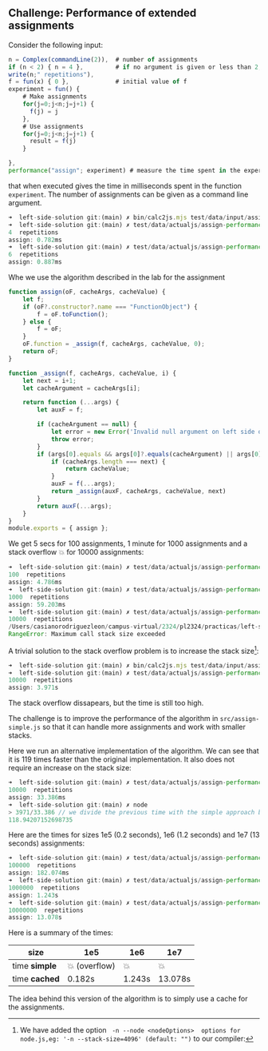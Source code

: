 
## Challenge: Performance of extended assignments

Consider the following input:

```js filename="test/data/input/assign-performance.calc" showLineNumbers copy
n = Complex(commandLine(2)),  # number of assignments
if (n < 2) { n = 4 },         # if no argument is given or less than 2, n = 4
write(n;" repetitions"),
f = fun(x) { 0 },             # initial value of f
experiment = fun() {
    # Make assignments
    for(j=0;j<n;j=j+1) {
      f(j) = j
    },
    # Use assignments
    for(j=0;j<n;j=j+1) {
      result = f(j)
    }

},
performance("assign"; experiment) # measure the time spent in the experiment
```
that  when executed gives the time in milliseconds spent in the function `experiment`. The number of assignments can be given as a command line argument.

```js showLineNumbers
➜  left-side-solution git:(main) ✗ bin/calc2js.mjs test/data/input/assign-performance.calc -o test/data/actualjs/assign-performance.js
➜  left-side-solution git:(main) ✗ test/data/actualjs/assign-performance.js
4  repetitions
assign: 0.782ms
➜  left-side-solution git:(main) ✗ test/data/actualjs/assign-performance.js 6
6  repetitions
assign: 0.887ms
```

Whe we use the algorithm described in the lab for the assignment 

```js filename="src/assign-simple.js" showLineNumbers copy
function assign(oF, cacheArgs, cacheValue) {
    let f;
    if (oF?.constructor?.name === "FunctionObject") {
        f = oF.toFunction();
    } else {
        f = oF;
    }
    oF.function = _assign(f, cacheArgs, cacheValue, 0);
    return oF;    
}

function _assign(f, cacheArgs, cacheValue, i) {
    let next = i+1;
    let cacheArgument = cacheArgs[i];

    return function (...args) {
        let auxF = f;

        if (cacheArgument == null) {
            let error = new Error('Invalid null argument on left side of assignment');
            throw error;
        }
        if (args[0].equals && args[0]?.equals(cacheArgument) || args[0] == cacheArgument) {  
            if (cacheArgs.length === next) {
                return cacheValue;
            }
            auxF = f(...args);
            return _assign(auxF, cacheArgs, cacheValue, next)
        }
        return auxF(...args);
    }
}
module.exports = { assign };
```

<Callout type="error">

We get 5 secs for 100 assignments, 1 minute for 1000 assignments and a stack overflow 💥 for 10000 assignments:

```js showLineNumbers
➜  left-side-solution git:(main) ✗ test/data/actualjs/assign-performance.js 100 
100  repetitions
assign: 4.786ms
➜  left-side-solution git:(main) ✗ test/data/actualjs/assign-performance.js 1000
1000  repetitions
assign: 59.203ms
➜  left-side-solution git:(main) ✗ test/data/actualjs/assign-performance.js 10000
10000  repetitions
/Users/casianorodriguezleon/campus-virtual/2324/pl2324/practicas/left-side/left-side-solution/node_modules/complex.js/complex.js:1293
RangeError: Maximum call stack size exceeded
```
</Callout>

A trivial solution to the stack overflow problem is to increase the stack size[^2]:

```js showLineNumbers copy
➜  left-side-solution git:(main) ✗ bin/calc2js.mjs test/data/input/assign-performance.calc -o test/data/actualjs/assign-performance.js -n '-stack-size=65536'
➜  left-side-solution git:(main) ✗ test/data/actualjs/assign-performance.js 10000
10000  repetitions
assign: 3.971s
```

The stack overflow dissapears, but the time is still too high. 

The challenge is to improve the performance of the algorithm in `src/assign-simple.js` so that it can handle more assignments and work with smaller stacks.

Here we run an alternative implementation of the algorithm. We can see that it is 119 times faster than the original implementation. It also does not require an increase on the stack size:

```js filename="src/assign-improved.js" showLineNumbers copy
➜  left-side-solution git:(main) ✗ test/data/actualjs/assign-performance.js 10000
10000  repetitions
assign: 33.386ms
➜  left-side-solution git:(main) ✗ node
> 3971/33.386 // we divide the previous time with the simple approach by the time with the improved approach
118.94207152698735
```

Here  are the times for sizes 1e5 (0.2 seconds), 1e6 (1.2 seconds) and 1e7 (13 seconds) assignments:

```js showLineNumbers
➜  left-side-solution git:(main) ✗ test/data/actualjs/assign-performance.js 100000
100000  repetitions
assign: 182.074ms
➜  left-side-solution git:(main) ✗ test/data/actualjs/assign-performance.js 1000000
1000000  repetitions
assign: 1.243s
➜  left-side-solution git:(main) ✗ test/data/actualjs/assign-performance.js 10000000
10000000  repetitions
assign: 13.078s
```

Here is a summary of the times:

| size       | 1e5     | 1e6 | 1e7 |
|------       |-----            |-----|-----|
| time **simple** | 💥 (overflow)    | 💥 | 💥 |
| time **cached** | 0.182s | 1.243s | 13.078s |

The idea behind this version of the algorithm is to simply use a cache for the assignments. 

[^2]: We have added the option ` -n --node <nodeOptions>  options for node.js,eg: '-n --stack-size=4096' (default: "")` to our compiler:

